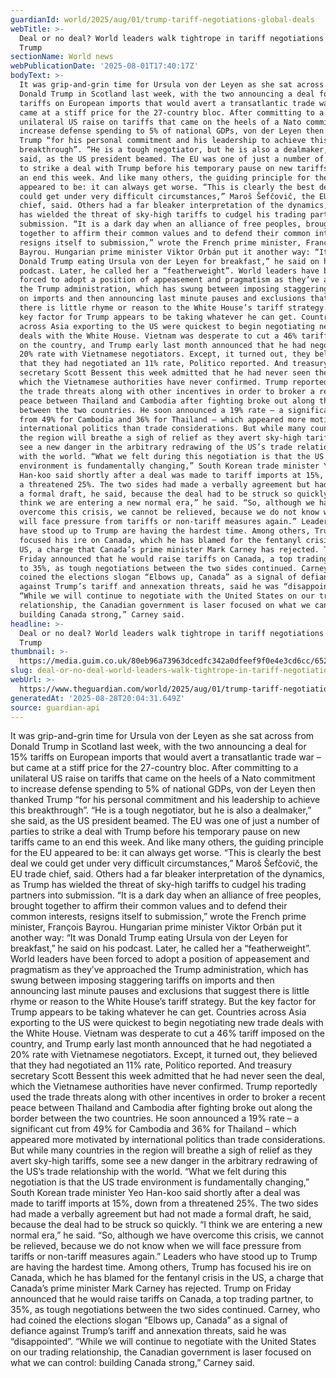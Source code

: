 ```yaml
---
guardianId: world/2025/aug/01/trump-tariff-negotiations-global-deals
webTitle: >-
  Deal or no deal? World leaders walk tightrope in tariff negotiations with
  Trump
sectionName: World news
webPublicationDate: '2025-08-01T17:40:17Z'
bodyText: >-
  It was grip-and-grin time for Ursula von der Leyen as she sat across from
  Donald Trump in Scotland last week, with the two announcing a deal for 15%
  tariffs on European imports that would avert a transatlantic trade war – but
  came at a stiff price for the 27-country bloc. After committing to a
  unilateral US raise on tariffs that came on the heels of a Nato commitment to
  increase defense spending to 5% of national GDPs, von der Leyen then thanked
  Trump “for his personal commitment and his leadership to achieve this
  breakthrough”. “He is a tough negotiator, but he is also a dealmaker,” she
  said, as the US president beamed. The EU was one of just a number of parties
  to strike a deal with Trump before his temporary pause on new tariffs came to
  an end this week. And like many others, the guiding principle for the EU
  appeared to be: it can always get worse. “This is clearly the best deal we
  could get under very difficult circumstances,” Maroš Šefčovič, the EU trade
  chief, said. Others had a far bleaker interpretation of the dynamics, as Trump
  has wielded the threat of sky-high tariffs to cudgel his trading partners into
  submission. “It is a dark day when an alliance of free peoples, brought
  together to affirm their common values and to defend their common interests,
  resigns itself to submission,” wrote the French prime minister, François
  Bayrou. Hungarian prime minister Viktor Orbán put it another way: “It was
  Donald Trump eating Ursula von der Leyen for breakfast,” he said on his
  podcast. Later, he called her a “featherweight”. World leaders have been
  forced to adopt a position of appeasement and pragmatism as they’ve approached
  the Trump administration, which has swung between imposing staggering tariffs
  on imports and then announcing last minute pauses and exclusions that suggest
  there is little rhyme or reason to the White House’s tariff strategy. But the
  key factor for Trump appears to be taking whatever he can get. Countries
  across Asia exporting to the US were quickest to begin negotiating new trade
  deals with the White House. Vietnam was desperate to cut a 46% tariff imposed
  on the country, and Trump early last month announced that he had negotiated a
  20% rate with Vietnamese negotiators. Except, it turned out, they believed
  that they had negotiated an 11% rate, Politico reported. And treasury
  secretary Scott Bessent this week admitted that he had never seen the deal,
  which the Vietnamese authorities have never confirmed. Trump reportedly used
  the trade threats along with other incentives in order to broker a recent
  peace between Thailand and Cambodia after fighting broke out along the border
  between the two countries. He soon announced a 19% rate – a significant cut
  from 49% for Cambodia and 36% for Thailand – which appeared more motivated by
  international politics than trade considerations. But while many countries in
  the region will breathe a sigh of relief as they avert sky-high tariffs, some
  see a new danger in the arbitrary redrawing of the US’s trade relationship
  with the world. “What we felt during this negotiation is that the US trade
  environment is fundamentally changing,” South Korean trade minister Yeo
  Han-koo said shortly after a deal was made to tariff imports at 15%, down from
  a threatened 25%. The two sides had made a verbally agreement but had not made
  a formal draft, he said, because the deal had to be struck so quickly. “I
  think we are entering a new normal era,” he said. “So, although we have
  overcome this crisis, we cannot be relieved, because we do not know when we
  will face pressure from tariffs or non-tariff measures again.” Leaders who
  have stood up to Trump are having the hardest time. Among others, Trump has
  focused his ire on Canada, which he has blamed for the fentanyl crisis in the
  US, a charge that Canada’s prime minister Mark Carney has rejected. Trump on
  Friday announced that he would raise tariffs on Canada, a top trading partner,
  to 35%, as tough negotiations between the two sides continued. Carney, who had
  coined the elections slogan “Elbows up, Canada” as a signal of defiance
  against Trump’s tariff and annexation threats, said he was “disappointed”.
  “While we will continue to negotiate with the United States on our trading
  relationship, the Canadian government is laser focused on what we can control:
  building Canada strong,” Carney said.
headline: >-
  Deal or no deal? World leaders walk tightrope in tariff negotiations with
  Trump
thumbnail: >-
  https://media.guim.co.uk/80eb96a73963dcedfc342a0dfeef9f0e4e3cd6cc/652_0_6829_5464/500.jpg
slug: deal-or-no-deal-world-leaders-walk-tightrope-in-tariff-negotiations-with-trump
webUrl: >-
  https://www.theguardian.com/world/2025/aug/01/trump-tariff-negotiations-global-deals
generatedAt: '2025-08-28T20:04:31.649Z'
source: guardian-api
---
```

It was grip-and-grin time for Ursula von der Leyen as she sat across from Donald Trump in Scotland last week, with the two announcing a deal for 15% tariffs on European imports that would avert a transatlantic trade war – but came at a stiff price for the 27-country bloc. After committing to a unilateral US raise on tariffs that came on the heels of a Nato commitment to increase defense spending to 5% of national GDPs, von der Leyen then thanked Trump “for his personal commitment and his leadership to achieve this breakthrough”. “He is a tough negotiator, but he is also a dealmaker,” she said, as the US president beamed. The EU was one of just a number of parties to strike a deal with Trump before his temporary pause on new tariffs came to an end this week. And like many others, the guiding principle for the EU appeared to be: it can always get worse. “This is clearly the best deal we could get under very difficult circumstances,” Maroš Šefčovič, the EU trade chief, said. Others had a far bleaker interpretation of the dynamics, as Trump has wielded the threat of sky-high tariffs to cudgel his trading partners into submission. “It is a dark day when an alliance of free peoples, brought together to affirm their common values and to defend their common interests, resigns itself to submission,” wrote the French prime minister, François Bayrou. Hungarian prime minister Viktor Orbán put it another way: “It was Donald Trump eating Ursula von der Leyen for breakfast,” he said on his podcast. Later, he called her a “featherweight”. World leaders have been forced to adopt a position of appeasement and pragmatism as they’ve approached the Trump administration, which has swung between imposing staggering tariffs on imports and then announcing last minute pauses and exclusions that suggest there is little rhyme or reason to the White House’s tariff strategy. But the key factor for Trump appears to be taking whatever he can get. Countries across Asia exporting to the US were quickest to begin negotiating new trade deals with the White House. Vietnam was desperate to cut a 46% tariff imposed on the country, and Trump early last month announced that he had negotiated a 20% rate with Vietnamese negotiators. Except, it turned out, they believed that they had negotiated an 11% rate, Politico reported. And treasury secretary Scott Bessent this week admitted that he had never seen the deal, which the Vietnamese authorities have never confirmed. Trump reportedly used the trade threats along with other incentives in order to broker a recent peace between Thailand and Cambodia after fighting broke out along the border between the two countries. He soon announced a 19% rate – a significant cut from 49% for Cambodia and 36% for Thailand – which appeared more motivated by international politics than trade considerations. But while many countries in the region will breathe a sigh of relief as they avert sky-high tariffs, some see a new danger in the arbitrary redrawing of the US’s trade relationship with the world. “What we felt during this negotiation is that the US trade environment is fundamentally changing,” South Korean trade minister Yeo Han-koo said shortly after a deal was made to tariff imports at 15%, down from a threatened 25%. The two sides had made a verbally agreement but had not made a formal draft, he said, because the deal had to be struck so quickly. “I think we are entering a new normal era,” he said. “So, although we have overcome this crisis, we cannot be relieved, because we do not know when we will face pressure from tariffs or non-tariff measures again.” Leaders who have stood up to Trump are having the hardest time. Among others, Trump has focused his ire on Canada, which he has blamed for the fentanyl crisis in the US, a charge that Canada’s prime minister Mark Carney has rejected. Trump on Friday announced that he would raise tariffs on Canada, a top trading partner, to 35%, as tough negotiations between the two sides continued. Carney, who had coined the elections slogan “Elbows up, Canada” as a signal of defiance against Trump’s tariff and annexation threats, said he was “disappointed”. “While we will continue to negotiate with the United States on our trading relationship, the Canadian government is laser focused on what we can control: building Canada strong,” Carney said.
